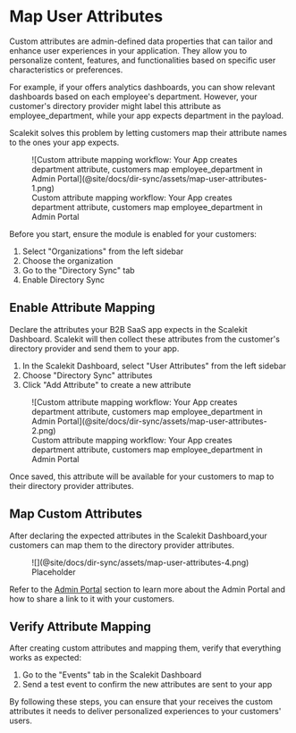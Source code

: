 # Map User Attributes

Custom attributes are admin-defined data properties that can tailor and enhance
user experiences in your application. They allow you to personalize content,
features, and functionalities based on specific user characteristics or
preferences.

For example, if your <TermTip jargon="app" /> offers analytics dashboards, you
can show relevant dashboards based on each employee's department. However, your
customer's directory provider might label this attribute as
<SimpleCode>employee_department</SimpleCode>, while your app expects
<SimpleCode>department</SimpleCode> in the payload.

Scalekit solves this problem by letting customers map their attribute names to
the ones your app expects.

<figure className='width-50'>
  ![Custom attribute mapping workflow: Your App creates department attribute, customers map employee_department in Admin
  Portal](@site/docs/dir-sync/assets/map-user-attributes-1.png)
  <figcaption>
    Custom attribute mapping workflow: Your App creates department attribute, customers map employee_department in Admin
    Portal
  </figcaption>
</figure>

Before you start, ensure the <TermTip jargon="Directory Sync" /> module is
enabled for your customers:

1. Select "Organizations" from the left sidebar
2. Choose the organization
3. Go to the "Directory Sync" tab
4. Enable Directory Sync

## Enable Attribute Mapping

Declare the attributes your B2B SaaS app expects in the Scalekit Dashboard.
Scalekit will then collect these attributes from the customer's directory
provider and send them to your app.

1. In the Scalekit Dashboard, select "User Attributes" from the left sidebar
2. Choose "Directory Sync" attributes
3. Click "Add Attribute" to create a new attribute

<figure className='width-50'>
  ![Custom attribute mapping workflow: Your App creates department attribute, customers map employee_department in Admin
  Portal](@site/docs/dir-sync/assets/map-user-attributes-2.png)
  <figcaption>
    Custom attribute mapping workflow: Your App creates department attribute, customers map employee_department in Admin
    Portal
  </figcaption>
</figure>

Once saved, this attribute will be available for your customers to map to their
directory provider attributes.

## Map Custom Attributes

After declaring the expected attributes in the Scalekit Dashboard,your customers
can map them to the directory provider attributes.

<figure className='width-75'>
  ![](@site/docs/dir-sync/assets/map-user-attributes-4.png)
  <figcaption>Placeholder</figcaption>
</figure>

Refer to the [Admin Portal](./admin-portal.mdx) section to learn more about the
Admin Portal and how to share a link to it with your customers.

## Verify Attribute Mapping

After creating custom attributes and mapping them, verify that everything works
as expected:

1. Go to the "Events" tab in the Scalekit Dashboard
2. Send a test event to confirm the new attributes are sent to your app

By following these steps, you can ensure that your <TermTip jargon="B2B app" />
receives the custom attributes it needs to deliver personalized experiences to
your customers' users.
